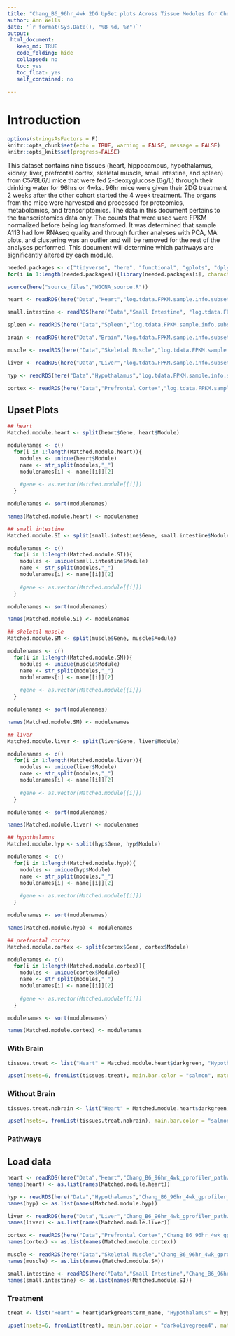 ```yaml
---
title: "Chang_B6_96hr_4wk 2DG UpSet plots Across Tissue Modules for Chosen Modules"
author: Ann Wells
date: '`r format(Sys.Date(), "%B %d, %Y")`'
output:
 html_document:
   keep_md: TRUE
   code_folding: hide
   collapsed: no
   toc: yes
   toc_float: yes
   self_contained: no
   
---
```


# Introduction

```r
options(stringsAsFactors = F)
knitr::opts_chunk$set(echo = TRUE, warning = FALSE, message = FALSE)
knitr::opts_knit$set(progress=FALSE)

```

This dataset contains nine tissues (heart, hippocampus, hypothalamus, kidney, liver, prefrontal cortex, skeletal muscle, small intestine, and spleen) from C57BL6/J mice that were fed 2-deoxyglucose (6g/L) through their drinking water for 96hrs or 4wks. 96hr mice were given their 2DG treatment 2 weeks after the other cohort started the 4 week treatment. The organs from the mice were harvested and processed for proteomics, metabolomics, and transcriptomics. The data in this document pertains to the transcriptomics data only. The counts that were used were FPKM normalized before being log transformed. It was determined that sample A113 had low RNAseq quality and through further analyses with PCA, MA plots, and clustering was an outlier and will be removed for the rest of the analyses performed. This document will determine which pathways are significantly altered by each module.

```r
needed.packages <- c("tidyverse", "here", "functional", "gplots", "dplyr", "GeneOverlap", "R.utils", "reshape2","magrittr","data.table", "RColorBrewer","preprocessCore", "ARTool","emmeans", "phia", "gprofiler2","rlist", "plotly","kableExtra","foreach","doParallel","doFuture","UpSetR")
for(i in 1:length(needed.packages)){library(needed.packages[i], character.only = TRUE)}

source(here("source_files","WGCNA_source.R"))
```

```r
heart <- readRDS(here("Data","Heart","log.tdata.FPKM.sample.info.subset.heart.WGCNA.module.membership.RData"))

small.intestine <- readRDS(here("Data","Small Intestine", "log.tdata.FPKM.sample.info.subset.small.intestine.WGCNA.module.membership.RData"))

spleen <- readRDS(here("Data","Spleen","log.tdata.FPKM.sample.info.subset.spleen.WGCNA.module.membership.RData"))

brain <- readRDS(here("Data","Brain","log.tdata.FPKM.sample.info.subset.hip.hyp.cortex.WGCNA.module.membership.RData"))

muscle <- readRDS(here("Data","Skeletal Muscle","log.tdata.FPKM.sample.info.subset.skeletal.muscle.WGCNA.module.membership.RData"))

liver <- readRDS(here("Data","Liver","log.tdata.FPKM.sample.info.subset.liver.WGCNA.module.membership.RData"))

hyp <- readRDS(here("Data","Hypothalamus","log.tdata.FPKM.sample.info.subset.hypothalamus.WGCNA.module.membership.RData"))

cortex <- readRDS(here("Data","Prefrontal Cortex","log.tdata.FPKM.sample.info.subset.prefrontal.cortex.WGCNA.module.membership.RData"))

```

## Upset Plots {.tabset .tabset-fade .tabset-pills}
```r
## heart
Matched.module.heart <- split(heart$Gene, heart$Module)

modulenames <- c()
  for(i in 1:length(Matched.module.heart)){
    modules <- unique(heart$Module)
    name <- str_split(modules,"_")
    modulenames[i] <- name[[i]][2]
    
    #gene <- as.vector(Matched.module[[i]])
  }

modulenames <- sort(modulenames)

names(Matched.module.heart) <- modulenames

## small intestine
Matched.module.SI <- split(small.intestine$Gene, small.intestine$Module)

modulenames <- c()
  for(i in 1:length(Matched.module.SI)){
    modules <- unique(small.intestine$Module)
    name <- str_split(modules,"_")
    modulenames[i] <- name[[i]][2]
    
    #gene <- as.vector(Matched.module[[i]])
  }

modulenames <- sort(modulenames)

names(Matched.module.SI) <- modulenames

## skeletal muscle
Matched.module.SM <- split(muscle$Gene, muscle$Module)

modulenames <- c()
  for(i in 1:length(Matched.module.SM)){
    modules <- unique(muscle$Module)
    name <- str_split(modules,"_")
    modulenames[i] <- name[[i]][2]
    
    #gene <- as.vector(Matched.module[[i]])
  }

modulenames <- sort(modulenames)

names(Matched.module.SM) <- modulenames

## liver
Matched.module.liver <- split(liver$Gene, liver$Module)

modulenames <- c()
  for(i in 1:length(Matched.module.liver)){
    modules <- unique(liver$Module)
    name <- str_split(modules,"_")
    modulenames[i] <- name[[i]][2]
    
    #gene <- as.vector(Matched.module[[i]])
  }

modulenames <- sort(modulenames)

names(Matched.module.liver) <- modulenames

## hypothalamus
Matched.module.hyp <- split(hyp$Gene, hyp$Module)

modulenames <- c()
  for(i in 1:length(Matched.module.hyp)){
    modules <- unique(hyp$Module)
    name <- str_split(modules,"_")
    modulenames[i] <- name[[i]][2]
    
    #gene <- as.vector(Matched.module[[i]])
  }

modulenames <- sort(modulenames)

names(Matched.module.hyp) <- modulenames

## prefrontal cortex
Matched.module.cortex <- split(cortex$Gene, cortex$Module)

modulenames <- c()
  for(i in 1:length(Matched.module.cortex)){
    modules <- unique(cortex$Module)
    name <- str_split(modules,"_")
    modulenames[i] <- name[[i]][2]
    
    #gene <- as.vector(Matched.module[[i]])
  }

modulenames <- sort(modulenames)

names(Matched.module.cortex) <- modulenames
```
### With Brain
```r
tissues.treat <- list("Heart" = Matched.module.heart$darkgreen, "Hypothalamus" = Matched.module.hyp$bisque4, "Liver" = Matched.module.liver$darkolivegreen, "Prefrontal Cortex" = Matched.module.cortex$bisque2, "Skeletal Muscle" = Matched.module.SM$salmon2, "Small Intestine" = Matched.module.SI$green4)

upset(nsets=6, fromList(tissues.treat), main.bar.color = "salmon", matrix.color = "midnightblue", sets.bar.color = "darkolivegreen", text.scale = 1)
```

### Without Brain
```r
tissues.treat.nobrain <- list("Heart" = Matched.module.heart$darkgreen, "Liver" = Matched.module.liver$darkolivegreen, "Skeletal Muscle" = Matched.module.SM$salmon2, "Small Intestine" = Matched.module.SI$green4)

upset(nsets=, fromList(tissues.treat.nobrain), main.bar.color = "salmon", matrix.color = "midnightblue", sets.bar.color = "darkolivegreen", text.scale = 1)
```

### Pathways

## Load data
```r
heart <- readRDS(here("Data","Heart","Chang_B6_96hr_4wk_gprofiler_pathway_annotation_list_heart_WGCNA.RData"))
names(heart) <- as.list(names(Matched.module.heart))

hyp <- readRDS(here("Data","Hypothalamus","Chang_B6_96hr_4wk_gprofiler_pathway_annotation_list_hypothalamus_WGCNA.RData"))
names(hyp) <- as.list(names(Matched.module.hyp))

liver <- readRDS(here("Data","Liver","Chang_B6_96hr_4wk_gprofiler_pathway_annotation_list_liver_WGCNA.RData"))
names(liver) <- as.list(names(Matched.module.liver))

cortex <- readRDS(here("Data","Prefrontal Cortex","Chang_B6_96hr_4wk_gprofiler_pathway_annotation_list_prefrontal_cortex_WGCNA.RData"))
names(cortex) <- as.list(names(Matched.module.cortex))

muscle <- readRDS(here("Data","Skeletal Muscle","Chang_B6_96hr_4wk_gprofiler_pathway_annotation_list_skeletal_muscle_WGCNA.RData"))
names(muscle) <- as.list(names(Matched.module.SM))

small.intestine <- readRDS(here("Data","Small Intestine","Chang_B6_96hr_4wk_gprofiler_pathway_annotation_list_small_intestine_WGCNA.RData"))
names(small.intestine) <- as.list(names(Matched.module.SI))
```

### Treatment
```r
treat <- list("Heart" = heart$darkgreen$term_name, "Hypothalamus" = hyp$bisque4$term_name, "Liver" = liver$darkolivegreen$term_name, "Prefrontal Cortex" = cortex$bisque2$term_name, "Skeletal Muscle" = muscle$salmon2$term_name, "Small Intestine" = small.intestine$green4$term_name)

upset(nsets=6, fromList(treat), main.bar.color = "darkolivegreen4", matrix.color = "darkorchid4", sets.bar.color = "dodgerblue4", text.scale = 1)
```